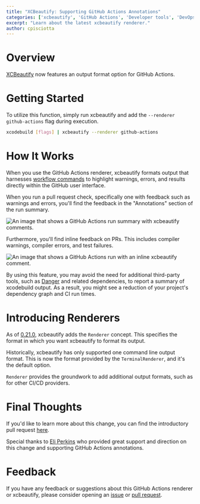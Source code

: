 ```yaml
---
title: "XCBeautify: Supporting GitHub Actions Annotations"
categories: ['xcbeautify', 'GitHub Actions', 'Developer tools', 'DevOps', 'Open Source']
excerpt: "Learn about the latest xcbeautify renderer."
author: cpisciotta
---
```


# Overview

[XCBeautify](https://github.com/tuist/xcbeautify) now features an output format option for GitHub Actions.

# Getting Started

To utilize this function, simply run xcbeautify and add the `--renderer github-actions` flag during execution.

```sh
xcodebuild [flags] | xcbeautify --renderer github-actions
```

# How It Works

When you use the GitHub Actions renderer, xcbeautify formats output that harnesses [workflow commands](https://docs.github.com/en/actions/using-workflows/workflow-commands-for-github-actions) to highlight warnings, errors, and results directly within the GitHub user interface.

When you run a pull request check, specifically one with feedback such as warnings and errors, you'll find the feedback in the "Annotations" section of the run summary.

![An image that shows a GitHub Actions run summary with xcbeautify comments.](/images/blog/2023/09/06/xcbeautify-gh-summary.png)

Furthermore, you'll find inline feedback on PRs. This includes compiler warnings, compiler errors, and test failures.

![An image that shows a GitHub Actions run with an inline xcbeautify comment.](/images/blog/2023/09/06/xcbeautify-gh-comment.png)

By using this feature, you may avoid the need for additional third-party tools, such as [Danger](https://github.com/danger/swift) and related dependencies, to report a summary of xcodebuild output. As a result, you might see a reduction of your project's dependency graph and CI run times.

# Introducing Renderers

As of [0.21.0](https://github.com/tuist/xcbeautify/releases/tag/0.21.0), xcbeautify adds the `Renderer` concept. This specifies the format in which you want xcbeautify to format its output.

Historically, xcbeautify has only supported one command line output format. This is now the format provided by the `TerminalRenderer`, and it's the default option.

`Renderer` provides the groundwork to add additional output formats, such as for other CI/CD providers.

# Final Thoughts

If you'd like to learn more about this change, you can find the introductory pull request [here](https://github.com/tuist/xcbeautify/pull/107). 

Special thanks to [Eli Perkins](https://eliperkins.com) who provided great support and direction on this change and supporting GitHub Actions annotations.

# Feedback

If you have any feedback or suggestions about this GitHub Actions renderer or xcbeautify, please consider opening an [issue](https://github.com/tuist/xcbeautify/issues) or [pull request](https://github.com/tuist/xcbeautify/pulls).
